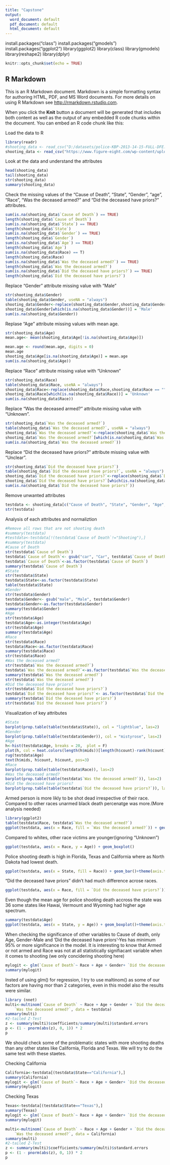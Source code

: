 ```yaml
---
title: "Capstone"
output:
  word_document: default
  pdf_document: default
  html_document: default
---
```

install.packages("class")
install.packages("gmodels")
install.packages("ggplot2")
library(ggplot2)
library(class)
library(gmodels)
library(reshape2)
library(dplyr)
```r
knitr::opts_chunk$set(echo = TRUE)
```

## R Markdown

This is an R Markdown document. Markdown is a simple formatting syntax for authoring HTML, PDF, and MS Word documents. For more details on using R Markdown see <http://rmarkdown.rstudio.com>.

When you click the **Knit** button a document will be generated that includes both content as well as the output of any embedded R code chunks within the document. You can embed an R code chunk like this:

Load the data to R
```r
library(readr)
#shooting_data <- read_csv("D:/datasets/police-KBP-2013-14-15-FULL-DFE.csv")
shooting_data <- read_csv("https://www.figure-eight.com/wp-content/uploads/2016/03/police-KBP-2013-14-15-FULL-DFE.csv")
```

Look at the data and understand the attributes
```r
head(shooting_data)
tail(shooting_data)
str(shooting_data)
summary(shooting_data)
```

Check the missing values of the "Cause of Death", "State", "Gender", "age", "Race", "Was the deceased armed?" and "Did the deceased have priors?" attributes. 
```r
sum(is.na(shooting_data$`Cause of Death`) == TRUE)
length(shooting_data$`Cause of Death`)
sum(is.na(shooting_data$`State`) == TRUE)
length(shooting_data$`State`)
sum(is.na(shooting_data$`Gender`) == TRUE)
length(shooting_data$`Gender`)
sum(is.na(shooting_data$`Age`) == TRUE)
length(shooting_data$`Age`)
sum(is.na(shooting_data$Race) == T)
length(shooting_data$Race)
sum(is.na(shooting_data$`Was the deceased armed?`) == TRUE)
length(shooting_data$`Was the deceased armed?`)
sum(is.na(shooting_data$`Did the deceased have priors?`) == TRUE)
length(shooting_data$`Did the deceased have priors?`)
```

Replace "Gender" attribute missing value with "Male"
```r
str(shooting_data$Gender)
table(shooting_data$Gender, useNA = "always")
shooting_data$Gender<-replace(shooting_data$Gender,shooting_data$Gender == "", NA)
shooting_data$Gender[which(is.na(shooting_data$Gender))] = 'Male'
sum(is.na(shooting_data$Gender))
```

Replase "Age" attribute missing values with mean age.
```r
str(shooting_data$Age)
mean.age<- mean(shooting_data$Age[!is.na(shooting_data$Age)])

mean.age <- round(mean.age, digits = 0)
mean.age
shooting_data$Age[is.na(shooting_data$Age)] = mean.age
sum(is.na(shooting_data$Age))
```

Replace "Race" attribute missing value with "Unknown"
```r
str(shooting_data$Race)
table(shooting_data$Race, useNA = "always")
shooting_data$Race<-replace(shooting_data$Race,shooting_data$Race == "", NA)
shooting_data$Race[which(is.na(shooting_data$Race))] = 'Unknown'
sum(is.na(shooting_data$Race))
```

Replace "Was the deceased armed?" attribute missing value with "Unknown".
```r
str(shooting_data$`Was the deceased armed?`)
table(shooting_data$`Was the deceased armed?`, useNA = "always")
shooting_data$`Was the deceased armed?`<-replace(shooting_data$`Was the deceased armed?`,shooting_data$`Was the deceased armed?` == "", NA)
shooting_data$`Was the deceased armed?`[which(is.na(shooting_data$`Was the deceased armed?`))] = 'Unknown'
sum(is.na(shooting_data$`Was the deceased armed?`))
```

Replace "Did the deceased have priors?" attribute missing value with "Unclear".
```r
str(shooting_data$`Did the deceased have priors?`)
table(shooting_data$`Did the deceased have priors?`, useNA = "always")
shooting_data$`Did the deceased have priors?`<-replace(shooting_data$`Did the deceased have priors?`,shooting_data$`Did the deceased have priors?` == "", NA)
shooting_data$`Did the deceased have priors?`[which(is.na(shooting_data$`Did the deceased have priors?`))] = 'Unknown'
sum(is.na(shooting_data$`Did the deceased have priors?`))
```

Remove unwanted attributes
```r
testdata <- shooting_data[c("Cause of Death", "State", "Gender", "Age", "Race", "Was the deceased armed?", "Did the deceased have priors?")]
str(testdata)
```

Analysis of each attributes and normaliztion
```r
#Remove all rows that are not shooting death
#summary(testdata)
#testdata<-testdata[!(testdata$`Cause of Death`!="Shooting"),]
#summary(testdata)
#Cause of Death
str(testdata$`Cause of Death`)
testdata$`Cause of Death`<- gsub("car", "Car", testdata$`Cause of Death`)
testdata$`Cause of Death`<-as.factor(testdata$`Cause of Death`)
summary(testdata$`Cause of Death`)
#State
str(testdata$State)
testdata$State<-as.factor(testdata$State)
table(testdata$State)
#Gender
str(testdata$Gender)
testdata$Gender<- gsub("male", "Male", testdata$Gender)
testdata$Gender<-as.factor(testdata$Gender)
summary(testdata$Gender)
#Age
str(testdata$Age)
testdata$Age<-as.integer(testdata$Age)
str(testdata$Age)
summary(testdata$Age)
#Race
str(testdata$Race)
testdata$Race<-as.factor(testdata$Race)
summary(testdata$Race)
str(testdata$Race)
#Was the deceased armed?
str(testdata$`Was the deceased armed?`)
testdata$`Was the deceased armed?`<-as.factor(testdata$`Was the deceased armed?`)
summary(testdata$`Was the deceased armed?`)
str(testdata$`Was the deceased armed?`)
#Did the deceased have priors?
str(testdata$`Did the deceased have priors?`)
testdata$`Did the deceased have priors?`<- as.factor(testdata$`Did the deceased have priors?`)
summary(testdata$`Did the deceased have priors?`)
str(testdata$`Did the deceased have priors?`)
```

Visualization of key attributes
```r
#State
barplot(prop.table(table(testdata$State)), col = "lightblue", las=2)
#Gender
barplot(prop.table(table(testdata$Gender)), col = "mistyrose", las=2)
#Age
h<-hist(testdata$Age, breaks = 20,  plot = F)
plot(h, col = heat.colors(length(h$mids))[length(h$count)-rank(h$count)+1], ylim = c(0, max(h$count)+5))
rug(testdata$Age)
text(h$mids, h$count, h$count, pos=3)
#Race
barplot(prop.table(table(testdata$Race)), las=2)
#Was the deceased armed?
barplot(prop.table(table(testdata$`Was the deceased armed?`)), las=2)
#Did the deceased have priors?
barplot(prop.table(table(testdata$`Did the deceased have priors?`)), las=2)
```


Armed person is more likly to be shot dead irrespective of their race. Compared to other races unarmed black death percenatge was more.(More analysis needed)
```r
library(ggplot2)
table(testdata$Race, testdata$`Was the deceased armed?`)
ggplot(testdata, aes(x = Race, fill = `Was the deceased armed?`)) + geom_bar(position = "dodge")+theme(axis.text.x = element_text(angle = 90, vjust = 0, hjust = 1))
```

Compared to whites, other race victims are younger(ignoring "Unknown")
```r
ggplot(testdata, aes(x = Race, y = Age)) + geom_boxplot()
```

Police shooting death is high in Florida, Texas and California where as North Dakota had lowest death.
```r
ggplot(testdata, aes(x = State, fill = Race)) + geom_bar()+theme(axis.text.x = element_text(angle = 90, vjust = 0.25, hjust = 1))
```

 "Did the deceased have priors" didn't had much difference acrose races.
 
```r
ggplot(testdata, aes(x = Race, fill = `Did the deceased have priors?`)) + geom_bar()+theme(axis.text.x = element_text(angle = 90, vjust = 0.25, hjust = 1))
```

Even though the mean age for police shooting death accross the state was 36 some states like Hawai, Vermount and Wyoming had higher age spectrum.
```r
summary(testdata$Age)
ggplot(testdata, aes(x = State, y = Age)) + geom_boxplot()+theme(axis.text.x = element_text(angle = 90, vjust = 0.25, hjust = 1))
```

When checking the significance of other variables to Cause of death, only Age, Gender-Male and 'Did the deceased have priors'-Yes has minimum 95% or more significance in the model. It is interesting to know that Armed or not armed and Race was not at all statistically signifiacant variable when it comes to shooting (we only concidering shooting here)
```r
mylogit <- glm(`Cause of Death`~ Race + Age + Gender+ `Did the deceased have priors?`+ `Was the deceased armed?`, data = testdata, family = "binomial")
summary(mylogit)
```
Insted of using glm() for regression, I try to use maltinom() as some of our factors are having mor than 2 categories, even in this model also the results were similar.
```r
library (nnet)
multi<-multinom(`Cause of Death` ~ Race + Age + Gender + `Did the deceased have priors?` + 
    `Was the deceased armed?`, data = testdata)
summary(multi)
#2-tailed Z-Test
z <- summary(multi)$coefficients/summary(multi)$standard.errors
p <- (1 - pnorm(abs(z), 0, 1)) * 2
p
```
We should check some of the problematic states with more shooting deaths than any other states like California, Florida and Texas. We will try to do the same test with these staetes.

Checking California
```r
California<-testdata[(testdata$State=="California"),]
summary(California)
mylogit <- glm(`Cause of Death`~ Race + Age + Gender+ `Did the deceased have priors?`+ `Was the deceased armed?`, data = California, family = "binomial")
summary(mylogit)
```

Checking Texas
```r
Texas<-testdata[(testdata$State=="Texas"),]
summary(Texas)
mylogit <- glm(`Cause of Death`~ Race + Age + Gender+ `Did the deceased have priors?`+ `Was the deceased armed?`, data = Texas, family = "binomial")
summary(mylogit)
```

```r
multi<-multinom(`Cause of Death` ~ Race + Age + Gender + `Did the deceased have priors?` + 
    `Was the deceased armed?`, data = California)
summary(multi)
#2-tailed Z-Test
z <- summary(multi)$coefficients/summary(multi)$standard.errors
p <- (1 - pnorm(abs(z), 0, 1)) * 2
p
```

